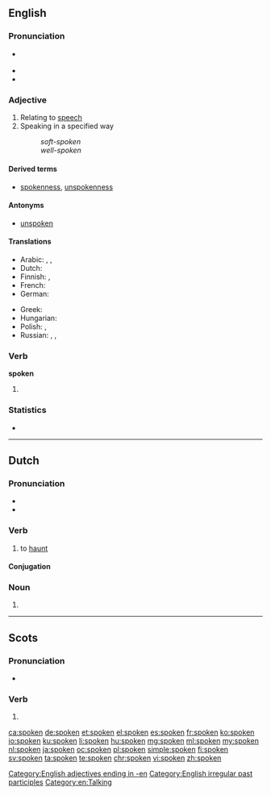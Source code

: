 ==English==
{{wikipedia|dab=spoken}}

===Pronunciation===
* {{a|US}} {{IPA|/ˈspoʊkən/}}
* {{audio|en-us-spoken.ogg|Audio (US)|lang=en}}
* {{rhymes|əʊkən}}

===Adjective===
{{en-adj}}

# Relating to [[speech]]
# Speaking in a specified way
#: ''soft-spoken''
#: ''well-spoken''

====Derived terms====
* [[spokenness]], [[unspokenness]]

====Antonyms====
* [[unspoken]]

====Translations====
{{trans-top|concerning speech}}
* Arabic: {{t|ar|منطوق|tr=manṭūq|sc=Arab}}, {{t|ar|شفهي|tr=šafhī|sc=Arab}}, {{t|ar|محكي|tr=maḥkī|sc=Arab}}
* Dutch: {{t+|nl|gesproken}}
* Finnish: {{t+|fi|puhuttu}}, {{t+|fi|puhe|alt=puhe-}}
* French: {{t+|fr|parlé}}
* German: {{t+|de|gesprochen}}
{{trans-mid}}
* Greek: {{t+|el|προφορικός}}
* Hungarian: {{t|hu|beszélt}}
* Polish: {{t|pl|mówiony}}, {{t+|pl|ustny}}
* Russian: {{t+|ru|у́стный|sc=Cyrl}} {{qualifier|oral}}, {{t+|ru|речево́й|sc=Cyrl}} {{qualifier|related to speech}}, {{t+|ru|разгово́рный|sc=Cyrl}} {{qualifier|colloquial}}
{{trans-bottom}}

===Verb===
'''spoken'''

# {{past participle of|speak|lang=en}}

===Statistics===
* {{rank|religion|dress|degree|917|spoken|stop|moral|mighty}}

[[Category:English adjectives ending in -en]]
[[Category:English irregular past participles]]
[[Category:en:Talking]]
----

==Dutch==

===Pronunciation===
* {{IPA|/ˈspokən/|lang=nl}}
* {{audio|Nl-spoken.ogg|Audio|lang=nl}}

===Verb===
{{nl-verb|spookte|gespookt}}

# to [[haunt]]

====Conjugation====
{{nl-conj-wk|spook|spoke}}

===Noun===
{{head|nl}}

# {{nl-noun form of|pl|spook}}

----

==Scots==

===Pronunciation===
* {{IPA|['spokən]|lang=sco}}

===Verb===
{{head|sco|past participle}}

# {{past participle of|speak|lang=sco}}

[[ca:spoken]]
[[de:spoken]]
[[et:spoken]]
[[el:spoken]]
[[es:spoken]]
[[fr:spoken]]
[[ko:spoken]]
[[io:spoken]]
[[ku:spoken]]
[[li:spoken]]
[[hu:spoken]]
[[mg:spoken]]
[[ml:spoken]]
[[my:spoken]]
[[nl:spoken]]
[[ja:spoken]]
[[oc:spoken]]
[[pl:spoken]]
[[simple:spoken]]
[[fi:spoken]]
[[sv:spoken]]
[[ta:spoken]]
[[te:spoken]]
[[chr:spoken]]
[[vi:spoken]]
[[zh:spoken]]